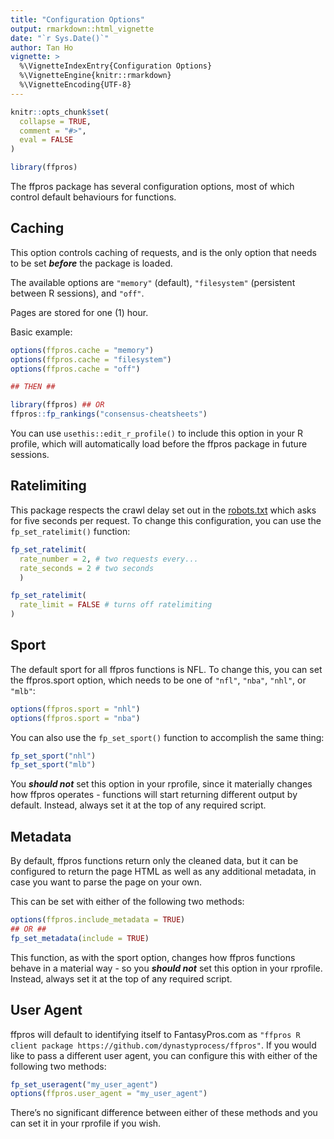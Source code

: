 ```yaml
---
title: "Configuration Options"
output: rmarkdown::html_vignette
date: "`r Sys.Date()`"
author: Tan Ho
vignette: >
  %\VignetteIndexEntry{Configuration Options}
  %\VignetteEngine{knitr::rmarkdown}
  %\VignetteEncoding{UTF-8}
---
```


```r
knitr::opts_chunk$set(
  collapse = TRUE,
  comment = "#>",
  eval = FALSE
)
```

```r
library(ffpros)
```

The ffpros package has several configuration options, most of which control default behaviours for functions.

## Caching

This option controls caching of requests, and is the only option that needs to be set ***before*** the package is loaded.

The available options are `"memory"` (default), `"filesystem"` (persistent between R sessions), and `"off"`.

Pages are stored for one (1) hour.

Basic example:

```r
options(ffpros.cache = "memory") 
options(ffpros.cache = "filesystem")
options(ffpros.cache = "off")

## THEN ##

library(ffpros) ## OR
ffpros::fp_rankings("consensus-cheatsheets")
```

You can use `usethis::edit_r_profile()` to include this option in your R profile, which will automatically load before the ffpros package in future sessions.

## Ratelimiting

This package respects the crawl delay set out in the [robots.txt](https://www.fantasypros.com/robots.txt) which asks for five seconds per request. To change this configuration, you can use the `fp_set_ratelimit()` function:

```r

fp_set_ratelimit(
  rate_number = 2, # two requests every...
  rate_seconds = 2 # two seconds
  ) 

fp_set_ratelimit(
  rate_limit = FALSE # turns off ratelimiting
)

```

## Sport

The default sport for all ffpros functions is NFL. To change this, you can set the ffpros.sport option, which needs to be one of `"nfl"`, `"nba"`, `"nhl"`, or `"mlb"`:

```r
options(ffpros.sport = "nhl")
options(ffpros.sport = "nba")
```

You can also use the `fp_set_sport()` function to accomplish the same thing:

```r
fp_set_sport("nhl")
fp_set_sport("mlb")
```

You ***should not*** set this option in your rprofile, since it materially changes how ffpros operates - functions will start returning different output by default. Instead, always set it at the top of any required script.

## Metadata

By default, ffpros functions return only the cleaned data, but it can be configured to return the page HTML as well as any additional metadata, in case you want to parse the page on your own.

This can be set with either of the following two methods:

```r
options(ffpros.include_metadata = TRUE)
## OR ##
fp_set_metadata(include = TRUE)

```

This function, as with the sport option, changes how ffpros functions behave in a material way - so you ***should not*** set this option in your rprofile. Instead, always set it at the top of any required script.

## User Agent

ffpros will default to identifying itself to FantasyPros.com as `"ffpros R client package https://github.com/dynastyprocess/ffpros"`. If you would like to pass a different user agent, you can configure this with either of the following two methods:

```r
fp_set_useragent("my_user_agent")
options(ffpros.user_agent = "my_user_agent")
```

There's no significant difference between either of these methods and you can set it in your rprofile if you wish.
